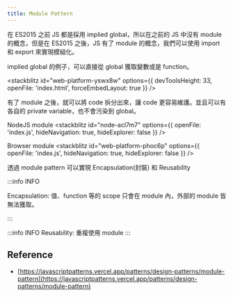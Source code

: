 ```yaml
---
title: Module Pattern
---
```


在 ES2015 之前 JS 都是採用 implied global，所以在之前的 JS 中沒有 module 的概念，但是在 ES2015 之後，JS 有了 module 的概念，我們可以使用 import 和 export 來實現模組化。

implied global 的例子，可以直接從 global 獲取變數或是 function。

<stackblitz id="web-platform-yswx8w" options={{
    devToolsHeight: 33, 
    openFile: 'index.html',
    forceEmbedLayout: true
  }}
/>

有了 module 之後，就可以將 code 拆分出來，讓 code 更容易維護。並且可以有各自的 private variable，也不會污染到 global。

NodeJS module
<stackblitz 
  id="node-acl7m7"
  options={{
    openFile: 'index.js',
    hideNavigation: true,
    hideExplorer: false
  }}
/>

Browser module
<stackblitz
  id="web-platform-phoc6p"
  options={{
    openFile: 'index.js',
    hideNavigation: true,
    hideExplorer: false
  }}
/>

透過 module pattern 可以實現 Encapsulation(封裝) 和 Reusability

:::info INFO

Encapsulation: 值、function 等的 scope 只會在 module 內，外部的 module 皆無法獲取。

:::

:::info INFO
Reusability: 重複使用 module
:::


## Reference
- [https://javascriptpatterns.vercel.app/patterns/design-patterns/module-pattern](https://javascriptpatterns.vercel.app/patterns/design-patterns/module-pattern)
